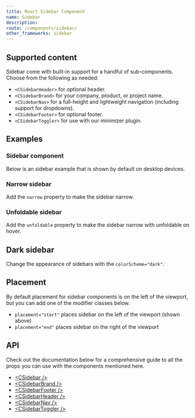 ```yaml
---
title: React Sidebar Component
name: Sidebar
description:
route: /components/sidebar/
other_frameworks: sidebar
---
```


## Supported content

Sidebar come with built-in support for a handful of sub-components. Choose from the following as needed:

- `<CSidebarHeader>` for optional header.
- `<CSidebarBrand>` for your company, product, or project name.
- `<CSidebarNav>` for a full-height and lightweight navigation (including support for dropdowns).
- `<CSidebarFooter>` for optional footer.
- `<CSidebarToggler>` for use with our minimizer plugin.

## Examples

### Sidebar component

Below is an sidebar example that is shown by default on desktop devices.

<ExampleSnippet
  className="bg-body-secondary p-0 rounded-bottom-0 overflow-hidden"
  component="SidebarExample"
  componentName="React Sidebar"
/>

### Narrow sidebar

Add the `narrow` property to make the sidebar narrow.

<ExampleSnippet
  className="bg-body-secondary p-0 rounded-bottom-0 overflow-hidden"
  component="SidebarNarrowExample"
  componentName="React Sidebar"
/>

### Unfoldable sidebar

Add the `unfoldable` property to make the sidebar narrow with unfoldable on hover.

<ExampleSnippet
  className="bg-body-secondary p-0 rounded-bottom-0 overflow-hidden"
  component="SidebarUnfoldableExample"
  componentName="React Sidebar"
/>

## Dark sidebar

Change the appearance of sidebars with the `colorScheme="dark"`.

<ExampleSnippet
  className="bg-body-secondary p-0 rounded-bottom-0 overflow-hidden"
  component="SidebarDarkExample"
  componentName="React Sidebar"
/>

## Placement

By default placement for sidebar components is on the left of the viewport, but you can add one of the modifier classes below.

- `placement="start"` places sidebar on the left of the viewport (shown above)
- `placement="end"` places sidebar on the right of the viewport

## API

Check out the documentation below for a comprehensive guide to all the props you can use with the components mentioned here.

- [&lt;CSidebar /&gt;](./api/#csidebar)
- [&lt;CSidebarBrand /&gt;](./api/#csidebarbrand)
- [&lt;CSidebarFooter /&gt;](./api/#csidebarfooter)
- [&lt;CSidebarHeader /&gt;](./api/#csidebarheader)
- [&lt;CSidebarNav /&gt;](./api/#csidebarnav)
- [&lt;CSidebarToggler /&gt;](./api/#csidebartoggler)
